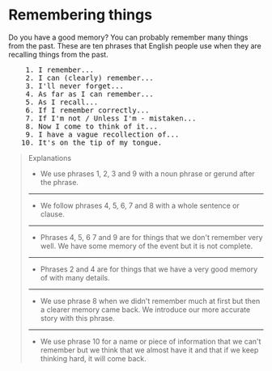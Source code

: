 # Remembering things

Do you have a good memory? You can probably remember many things from the past. These are ten phrases that English people use when they are recalling things from the past.

<pre className="text-xl font-semibold font-sans leading-3">
    1. I remember...
    2. I can (clearly) remember...
    3. I'll never forget...
    4. As far as I can remember...
    5. As I recall...
    6. If I remember correctly...
    7. If I'm not / Unless I'm - mistaken...
    8. Now I come to think of it...
    9. I have a vague recollection of...
   10. It's on the tip of my tongue.
</pre>

> Explanations
>
> - We use phrases 1, 2, 3 and 9 with a noun phrase or gerund after the phrase.
>
> ---
>
> - We follow phrases 4, 5, 6, 7 and 8 with a whole sentence or clause.
>
> ---
>
> - Phrases 4, 5, 6 7 and 9 are for things that we don't remember very well. We have some memory of the event but it is not complete.
>
> ---
>
> - Phrases 2 and 4 are for things that we have a very good memory of with many details.
>
> ---
>
> - We use phrase 8 when we didn't remember much at first but then a clearer memory came back. We introduce our more accurate story with this phrase.
>
> ---
>
> - We use phrase 10 for a name or piece of information that we can't remember but we think that we almost have it and that if we keep thinking hard, it will come back.

